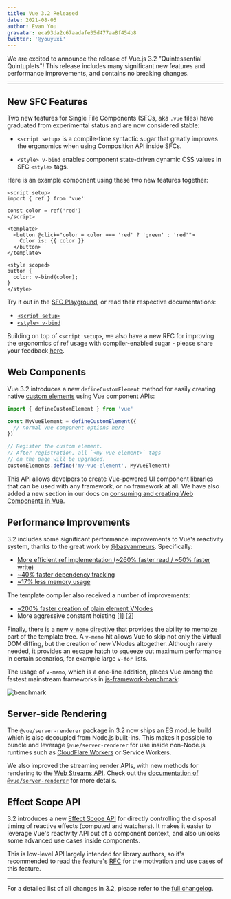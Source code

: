 ```yaml
---
title: Vue 3.2 Released
date: 2021-08-05
author: Evan You
gravatar: eca93da2c67aadafe35d477aa8f454b8
twitter: '@youyuxi'
---
```


We are excited to announce the release of Vue.js 3.2 "Quintessential Quintuplets"! This release includes many significant new features and performance improvements, and contains no breaking changes.

---

## New SFC Features

Two new features for Single File Components (SFCs, aka `.vue` files) have graduated from experimental status and are now considered stable:

- `<script setup>` is a compile-time syntactic sugar that greatly improves the ergonomics when using Composition API inside SFCs.

- `<style> v-bind` enables component state-driven dynamic CSS values in SFC `<style>` tags.

Here is an example component using these two new features together:

```vue
<script setup>
import { ref } from 'vue'

const color = ref('red')
</script>

<template>
  <button @click="color = color === 'red' ? 'green' : 'red'">
    Color is: {{ color }}
  </button>
</template>

<style scoped>
button {
  color: v-bind(color);
}
</style>
```

Try it out in the [SFC Playground](https://sfc.vuejs.org/#eyJBcHAudnVlIjoiPHNjcmlwdCBzZXR1cD5cbmltcG9ydCB7IHJlZiB9IGZyb20gJ3Z1ZSdcblxuY29uc3QgY29sb3IgPSByZWYoJ3JlZCcpXG48L3NjcmlwdD5cblxuPHRlbXBsYXRlPlxuICA8YnV0dG9uIEBjbGljaz1cImNvbG9yID0gY29sb3IgPT09ICdyZWQnID8gJ2dyZWVuJyA6ICdyZWQnXCI+XG4gICAgQ29sb3IgaXM6IHt7IGNvbG9yIH19XG4gIDwvYnV0dG9uPlxuPC90ZW1wbGF0ZT5cblxuPHN0eWxlIHNjb3BlZD5cbmJ1dHRvbiB7XG4gIGNvbG9yOiB2LWJpbmQoY29sb3IpO1xufVxuPC9zdHlsZT4ifQ==), or read their respective documentations:

- [`<script setup>`](https://v3.vuejs.org/api/sfc-script-setup.html)
- [`<style> v-bind`](https://v3.vuejs.org/api/sfc-style.html#state-driven-dynamic-css)

Building on top of `<script setup>`, we also have a new RFC for improving the ergonomics of ref usage with compiler-enabled sugar - please share your feedback [here](https://github.com/vuejs/rfcs/discussions/369).

## Web Components

Vue 3.2 introduces a new `defineCustomElement` method for easily creating native [custom elements](https://developer.mozilla.org/en-US/docs/Web/Web_Components/Using_custom_elements) using Vue component APIs:

```js
import { defineCustomElement } from 'vue'

const MyVueElement = defineCustomElement({
  // normal Vue component options here
})

// Register the custom element.
// After registration, all `<my-vue-element>` tags
// on the page will be upgraded.
customElements.define('my-vue-element', MyVueElement)
```

This API allows develpers to create Vue-powered UI component libraries that can be used with any framework, or no framework at all. We have also added a new section in our docs on [consuming and creating Web Components in Vue](https://v3.vuejs.org/guide/web-components.html).

## Performance Improvements

3.2 includes some significant performance improvements to Vue's reactivity system, thanks to the great work by [@basvanmeurs](https://github.com/basvanmeurs). Specifically:

- [More efficient ref implementation (~260% faster read / ~50% faster write)](https://github.com/vuejs/vue-next/pull/3995)
- [~40% faster dependency tracking](https://github.com/vuejs/vue-next/pull/4017)
- [~17% less memory usage](https://github.com/vuejs/vue-next/pull/4001)

The template compiler also received a number of improvements:

- [~200% faster creation of plain element VNodes](https://github.com/vuejs/vue-next/pull/3334)
- More aggressive constant hoisting [[1](https://github.com/vuejs/vue-next/commit/b7ea7c148552874e8bce399eec9fbe565efa2f4d)] [[2](https://github.com/vuejs/vue-next/commit/02339b67d8c6fab6ee701a7c4f2773139ed007f5)]

Finally, there is a new [`v-memo` directive](https://v3.vuejs.org/api/directives.html#v-memo) that provides the ability to memoize part of the template tree. A `v-memo` hit allows Vue to skip not only the Virtual DOM diffing, but the creation of new VNodes altogether. Although rarely needed, it provides an escape hatch to squeeze out maximum performance in certain scenarios, for example large `v-for` lists.

The usage of `v-memo`, which is a one-line addition, places Vue among the fastest mainstream frameworks in [js-framework-benchmark](https://github.com/krausest/js-framework-benchmark):

![benchmark](/bench.png)

## Server-side Rendering

The `@vue/server-renderer` package in 3.2 now ships an ES module build which is also decoupled from Node.js built-ins. This makes it possible to bundle and leverage `@vue/server-renderer` for use inside non-Node.js runtimes such as [CloudFlare Workers](https://developers.cloudflare.com/workers/) or Service Workers.

We also improved the streaming render APIs, with new methods for rendering to the [Web Streams API](https://developer.mozilla.org/en-US/docs/Web/API/Streams_API). Check out the [documentation of `@vue/server-renderer`](https://github.com/vuejs/vue-next/tree/master/packages/server-renderer#streaming-api) for more details.

## Effect Scope API

3.2 introduces a new [Effect Scope API](https://v3.vuejs.org/api/effect-scope.html) for directly controlling the disposal timing of reactive effects (computed and watchers). It makes it easier to leverage Vue's reactivity API out of a component context, and also unlocks some advanced use cases inside components.

This is low-level API largely intended for library authors, so it's recommended to read the feature's [RFC](https://github.com/vuejs/rfcs/blob/master/active-rfcs/0041-reactivity-effect-scope.md) for the motivation and use cases of this feature.

---

For a detailed list of all changes in 3.2, please refer to the [full changelog](https://github.com/vuejs/vue-next/blob/master/CHANGELOG.md).
